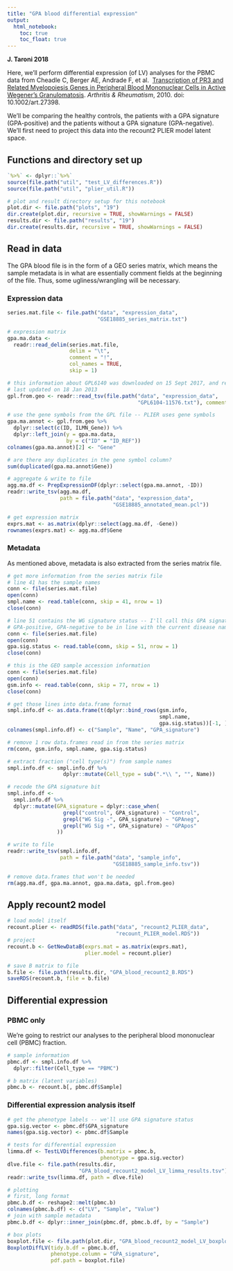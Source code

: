 ```yaml
---
title: "GPA blood differential expression"
output:   
  html_notebook: 
    toc: true
    toc_float: true
---
```


**J. Taroni 2018**

Here, we'll perform differential expression (of LV) analyses for the PBMC data 
from Cheadle C, Berger AE, Andrade F, et al. 
[Transcription of PR3 and Related Myelopoiesis Genes in Peripheral Blood Mononuclear Cells in Active Wegener’s Granulomatosis](https://dx.doi.org/10.1002/art.27398). 
_Arthritis & Rheumatism_, 2010. doi: 10.1002/art.27398.

We'll be comparing the healthy controls, the patients with a GPA signature 
(GPA-positive) and the patients without a GPA signature (GPA-negative).
We'll first need to project this data into the recount2 PLIER model latent space.

## Functions and directory set up

```r
`%>%` <- dplyr::`%>%` 
source(file.path("util", "test_LV_differences.R"))
source(file.path("util", "plier_util.R"))
```

```r
# plot and result directory setup for this notebook
plot.dir <- file.path("plots", "19")
dir.create(plot.dir, recursive = TRUE, showWarnings = FALSE)
results.dir <- file.path("results", "19")
dir.create(results.dir, recursive = TRUE, showWarnings = FALSE)
```

## Read in data

The GPA blood file is in the form of a GEO series matrix, which means the 
sample metadata is in what are essentially comment fields at the beginning of 
the file.
Thus, some ugliness/wrangling will be necessary.

### Expression data

```r
series.mat.file <- file.path("data", "expression_data", 
                             "GSE18885_series_matrix.txt")

# expression matrix
gpa.ma.data <- 
  readr::read_delim(series.mat.file, 
                    delim = "\t", 
                    comment = "!",
                    col_names = TRUE, 
                    skip = 1)

# this information about GPL6140 was downloaded on 15 Sept 2017, and reportedly
# last updated on 18 Jan 2013
gpl.from.geo <- readr::read_tsv(file.path("data", "expression_data", 
                                          "GPL6104-11576.txt"), comment = "#")

# use the gene symbols from the GPL file -- PLIER uses gene symbols
gpa.ma.annot <- gpl.from.geo %>%
  dplyr::select(c(ID, ILMN_Gene)) %>%
  dplyr::left_join(y = gpa.ma.data,
                   by = c("ID" = "ID_REF"))
colnames(gpa.ma.annot)[2] <- "Gene"
```

```r
# are there any duplicates in the gene symbol column?
sum(duplicated(gpa.ma.annot$Gene))
```

```r
# aggregate & write to file
agg.ma.df <- PrepExpressionDF(dplyr::select(gpa.ma.annot, -ID))
readr::write_tsv(agg.ma.df,
                 path = file.path("data", "expression_data",
                                  "GSE18885_annotated_mean.pcl"))

# get expression matrix
exprs.mat <- as.matrix(dplyr::select(agg.ma.df, -Gene))
rownames(exprs.mat) <- agg.ma.df$Gene
```

### Metadata

As mentioned above, metadata is also extracted from the series matrix file.

```r
# get more information from the series matrix file
# line 41 has the sample names
conn <- file(series.mat.file)
open(conn)
smpl.name <- read.table(conn, skip = 41, nrow = 1)
close(conn)

# line 51 contains the WG signature status -- I'll call this GPA signature
# GPA-positive, GPA-negative to be in line with the current disease name
conn <- file(series.mat.file)
open(conn)
gpa.sig.status <- read.table(conn, skip = 51, nrow = 1)
close(conn)

# this is the GEO sample accession information
conn <- file(series.mat.file)
open(conn)
gsm.info <- read.table(conn, skip = 77, nrow = 1)
close(conn)

# get those lines into data.frame format
smpl.info.df <- as.data.frame(t(dplyr::bind_rows(gsm.info, 
                                                 smpl.name, 
                                                 gpa.sig.status))[-1, ])
colnames(smpl.info.df) <- c("Sample", "Name", "GPA_signature")

# remove 1 row data.frames read in from the series matrix
rm(conn, gsm.info, smpl.name, gpa.sig.status)
```

```r
# extract fraction ("cell type(s)") from sample names
smpl.info.df <- smpl.info.df %>%
                  dplyr::mutate(Cell_type = sub(".*\\ ", "", Name))

# recode the GPA signature bit
smpl.info.df <-
  smpl.info.df %>%
  dplyr::mutate(GPA_signature = dplyr::case_when(
                  grepl("control", GPA_signature) ~ "Control", 
                  grepl("WG Sig -", GPA_signature) ~ "GPAneg",
                  grepl("WG Sig +", GPA_signature) ~ "GPApos"
                ))

# write to file
readr::write_tsv(smpl.info.df, 
                 path = file.path("data", "sample_info",
                                  "GSE18885_sample_info.tsv"))
```

```r
# remove data.frames that won't be needed
rm(agg.ma.df, gpa.ma.annot, gpa.ma.data, gpl.from.geo)
```

## Apply recount2 model

```r
# load model itself
recount.plier <- readRDS(file.path("data", "recount2_PLIER_data", 
                                   "recount_PLIER_model.RDS"))
# project
recount.b <- GetNewDataB(exprs.mat = as.matrix(exprs.mat),
                         plier.model = recount.plier)
```

```r
# save B matrix to file
b.file <- file.path(results.dir, "GPA_blood_recount2_B.RDS")
saveRDS(recount.b, file = b.file)
```

## Differential expression

### PBMC only

We're going to restrict our analyses to the peripheral blood mononuclear cell 
(PBMC) fraction.

```r
# sample information
pbmc.df <- smpl.info.df %>%
  dplyr::filter(Cell_type == "PBMC")
```

```r
# b matrix (latent variables)
pbmc.b <- recount.b[, pbmc.df$Sample]
```

### Differential expression analysis itself

```r
# get the phenotype labels -- we'll use GPA signature status
gpa.sig.vector <- pbmc.df$GPA_signature
names(gpa.sig.vector) <- pbmc.df$Sample
```

```r
# tests for differential expression
limma.df <- TestLVDifferences(b.matrix = pbmc.b,
                              phenotype = gpa.sig.vector)
dlve.file <- file.path(results.dir, 
                       "GPA_blood_recount2_model_LV_limma_results.tsv")
readr::write_tsv(limma.df, path = dlve.file)
```

```r
# plotting
# first, long format
pbmc.b.df <- reshape2::melt(pbmc.b)
colnames(pbmc.b.df) <- c("LV", "Sample", "Value")
# join with sample metadata
pbmc.b.df <- dplyr::inner_join(pbmc.df, pbmc.b.df, by = "Sample")

# box plots
boxplot.file <- file.path(plot.dir, "GPA_blood_recount2_model_LV_boxplots.pdf")
BoxplotDiffLV(tidy.b.df = pbmc.b.df,
              phenotype.column = "GPA_signature",
              pdf.path = boxplot.file)
```
